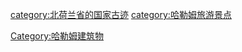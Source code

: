 [[Category:哈勒姆建筑物|Category:哈勒姆建筑物]]
[[category:北荷兰省的国家古迹|category:北荷兰省的国家古迹]]
[[category:哈勒姆旅游景点|category:哈勒姆旅游景点]]